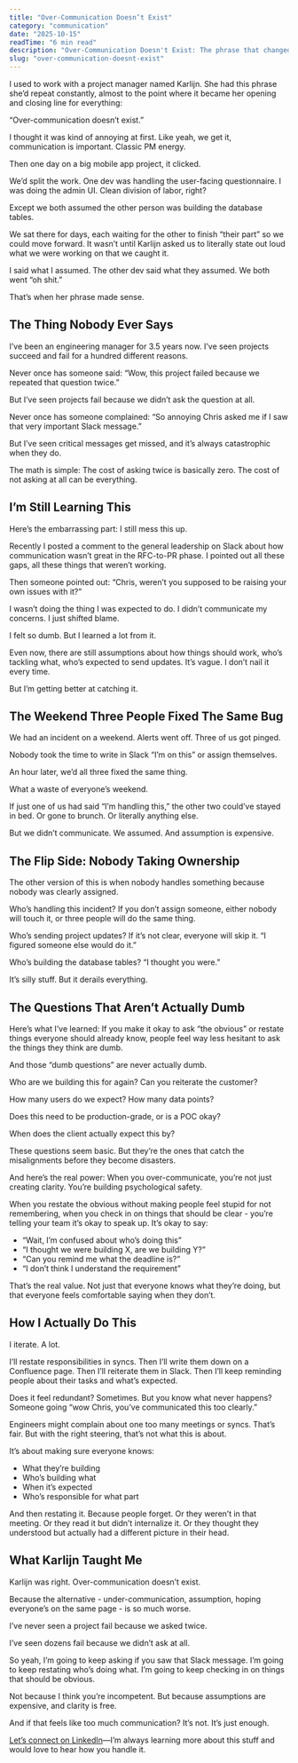 ```yaml
---
title: "Over-Communication Doesn’t Exist"
category: "communication"
date: "2025-10-15"
readTime: "6 min read"
description: "Over-Communication Doesn't Exist: The phrase that changed how I manage (and why asking twice costs nothing). Nobody ever said a project failed because we asked the same question twice. But I've seen dozens fail because we didn't ask at all. This is about why clarity is free, assumptions are expensive, and the real barrier you're building when you over-communicate."
slug: "over-communication-doesnt-exist"
---
```


I used to work with a project manager named Karlijn. She had this phrase she’d repeat constantly, almost to the point where it became her opening and closing line for everything:

“Over-communication doesn’t exist.”

I thought it was kind of annoying at first. Like yeah, we get it, communication is important. Classic PM energy.

Then one day on a big mobile app project, it clicked.

We’d split the work. One dev was handling the user-facing questionnaire. I was doing the admin UI. Clean division of labor, right?

Except we both assumed the other person was building the database tables.

We sat there for days, each waiting for the other to finish “their part” so we could move forward. It wasn’t until Karlijn asked us to literally state out loud what we were working on that we caught it.

I said what I assumed. The other dev said what they assumed. We both went “oh shit.”

That’s when her phrase made sense.

## The Thing Nobody Ever Says

I’ve been an engineering manager for 3.5 years now. I’ve seen projects succeed and fail for a hundred different reasons.

Never once has someone said: “Wow, this project failed because we repeated that question twice.”

But I’ve seen projects fail because we didn’t ask the question at all.

Never once has someone complained: “So annoying Chris asked me if I saw that very important Slack message.”

But I’ve seen critical messages get missed, and it’s always catastrophic when they do.

The math is simple: The cost of asking twice is basically zero. The cost of not asking at all can be everything.

## I’m Still Learning This

Here’s the embarrassing part: I still mess this up.

Recently I posted a comment to the general leadership on Slack about how communication wasn’t great in the RFC-to-PR phase. I pointed out all these gaps, all these things that weren’t working.

Then someone pointed out: “Chris, weren’t you supposed to be raising your own issues with it?”

I wasn’t doing the thing I was expected to do. I didn’t communicate my concerns. I just shifted blame.

I felt so dumb. But I learned a lot from it.

Even now, there are still assumptions about how things should work, who’s tackling what, who’s expected to send updates. It’s vague. I don’t nail it every time.

But I’m getting better at catching it.

## The Weekend Three People Fixed The Same Bug

We had an incident on a weekend. Alerts went off. Three of us got pinged.

Nobody took the time to write in Slack “I’m on this” or assign themselves.

An hour later, we’d all three fixed the same thing.

What a waste of everyone’s weekend.

If just one of us had said “I’m handling this,” the other two could’ve stayed in bed. Or gone to brunch. Or literally anything else.

But we didn’t communicate. We assumed. And assumption is expensive.

## The Flip Side: Nobody Taking Ownership

The other version of this is when nobody handles something because nobody was clearly assigned.

Who’s handling this incident? If you don’t assign someone, either nobody will touch it, or three people will do the same thing.

Who’s sending project updates? If it’s not clear, everyone will skip it. “I figured someone else would do it.”

Who’s building the database tables? “I thought you were.”

It’s silly stuff. But it derails everything.

## The Questions That Aren’t Actually Dumb

Here’s what I’ve learned: If you make it okay to ask “the obvious” or restate things everyone should already know, people feel way less hesitant to ask the things they think are dumb.

And those “dumb questions” are never actually dumb.

Who are we building this for again? Can you reiterate the customer?

How many users do we expect? How many data points?

Does this need to be production-grade, or is a POC okay?

When does the client actually expect this by?

These questions seem basic. But they’re the ones that catch the misalignments before they become disasters.

And here’s the real power: When you over-communicate, you’re not just creating clarity. You’re building psychological safety.

When you restate the obvious without making people feel stupid for not remembering, when you check in on things that should be clear - you’re telling your team it’s okay to speak up. It’s okay to say:

- “Wait, I’m confused about who’s doing this”
- “I thought we were building X, are we building Y?”
- “Can you remind me what the deadline is?”
- “I don’t think I understand the requirement”

That’s the real value. Not just that everyone knows what they’re doing, but that everyone feels comfortable saying when they don’t.

## How I Actually Do This

I iterate. A lot.

I’ll restate responsibilities in syncs. Then I’ll write them down on a Confluence page. Then I’ll reiterate them in Slack. Then I’ll keep reminding people about their tasks and what’s expected.

Does it feel redundant? Sometimes. But you know what never happens? Someone going “wow Chris, you’ve communicated this too clearly.”

Engineers might complain about one too many meetings or syncs. That’s fair. But with the right steering, that’s not what this is about.

It’s about making sure everyone knows:

- What they’re building
- Who’s building what
- When it’s expected
- Who’s responsible for what part

And then restating it. Because people forget. Or they weren’t in that meeting. Or they read it but didn’t internalize it. Or they thought they understood but actually had a different picture in their head.

## What Karlijn Taught Me

Karlijn was right. Over-communication doesn’t exist.

Because the alternative - under-communication, assumption, hoping everyone’s on the same page - is so much worse.

I’ve never seen a project fail because we asked twice.

I’ve seen dozens fail because we didn’t ask at all.

So yeah, I’m going to keep asking if you saw that Slack message. I’m going to keep restating who’s doing what. I’m going to keep checking in on things that should be obvious.

Not because I think you’re incompetent. But because assumptions are expensive, and clarity is free.

And if that feels like too much communication? It’s not. It’s just enough.

[Let’s connect on LinkedIn](https://www.linkedin.com/in/chrisbongers/)—I’m always learning more about this stuff and would love to hear how you handle it.